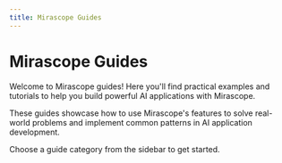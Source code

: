 ```yaml
---
title: Mirascope Guides
---
```


# Mirascope Guides

Welcome to Mirascope guides! Here you'll find practical examples and tutorials to help you build powerful AI applications with Mirascope.

These guides showcase how to use Mirascope's features to solve real-world problems and implement common patterns in AI application development.

Choose a guide category from the sidebar to get started.